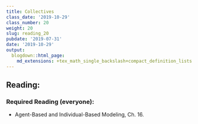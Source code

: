 ```yaml
---
title: Collectives
class_date: '2019-10-29'
class_number: 20
weight: 20
slug: reading_20
pubdate: '2019-07-31'
date: '2019-10-29'
output:
  blogdown::html_page:
    md_extensions: +tex_math_single_backslash+compact_definition_lists
---
```

## Reading:

### Required Reading (everyone):
* Agent-Based and Individual-Based Modeling, Ch. 16.


